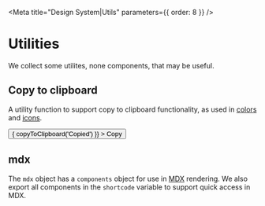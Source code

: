 
<Meta title="Design System|Utils" parameters={{ order: 8 }} />

# Utilities

We collect some utilites, none components, that may be useful.

## Copy to clipboard

A utility function to support copy to clipboard functionality, as used in [colors](/components/?path=/docs/design-system-colour--page) and [icons](/components/?path=/docs/components-icons--default-story).

<Preview>
  <Story name="copy">
    <Button
      color="primary"
      onClick={() => {
        copyToClipboard('Copied')
      }}
    >
      Copy
    </Button>
  </Story>
</Preview>

## mdx

The `mdx` object has a `components` object for use in [MDX](https://mdxjs.com/) rendering. We also export all components
in the `shortcode` variable to support quick access in MDX.
